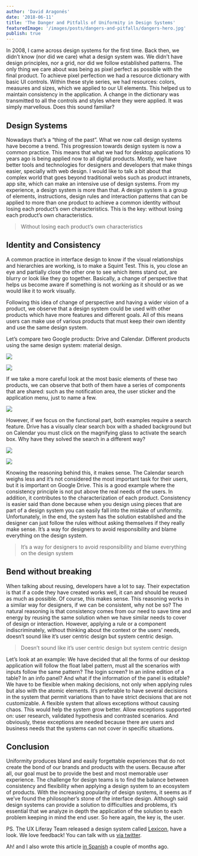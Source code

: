 ```yaml
---
author: 'David Aragonés'
date: '2018-06-11'
title: 'The Danger and Pitfalls of Uniformity in Design Systems'
featuredImage: '/images/posts/dangers-and-pitfalls/dangers-hero.jpg'
publish: true
---
```



In 2008, I came across design systems for the first time. Back then, we didn’t know (nor did we care) what a design system was. We didn’t have design principles, nor a grid, nor did we follow established patterns. The only thing we care about was being as pixel perfect as possible with the final product.
To achieve pixel perfection we had a resource dictionary with basic UI controls. Within these style series, we had resources: colors, measures and sizes, which we applied to our UI elements. This helped us to maintain consistency in the application. A change in the dictionary was transmitted to all the controls and styles where they were applied. It was simply marvellous. Does this sound familiar?

## Design Systems

Nowadays that’s a “thing of the past”. What we now call design systems have become a trend. This progression towards design system is now a common practice.
This means that what we had for desktop applications 10 years ago is being applied now to all digital products.
Mostly, we have better tools and technologies for designers and developers that make things easier, specially with web design. I would like to talk a bit about that complex world that goes beyond traditional webs such as product intranets, app site, which can make an intensive use of design systems.
From my experience, a design system is more than that. A design system is a group of elements, instructions, design rules and interaction patterns that can be applied to more than one product to achieve a common identity without losing each product’s own characteristics. This is the key: without losing each product’s own characteristics.

> Without losing each product’s own characteristics

## Identity and Consistency

A common practice in interface design to know if the visual relationships and hierarchies are working, is to make a Squint Test. This is, you close an eye and partially close the other one to see which items stand out, are blurry or look like they go together. Basically, a change of perspective that helps us become aware if something is not working as it should or as we would like it to work visually.

Following this idea of change of perspective and having a wider vision of a product, we observe that a design system could be used with other products which have more features and different goals. All of this means users can make use of various products that must keep their own identity and use the same design system.

Let’s compare two Google products: Drive and Calendar. Different products using the same design system: material design.

<Image src="images/posts/dangers-and-pitfalls/google-drive.png" caption="Google Drive" />

<Image
	src="images/posts/dangers-and-pitfalls/google-calendar.png"
	caption="Google Calendar"
/>

If we take a more careful look at the most basic elements of these two products, we can observe that both of them have a series of components that are shared: such as the notification area, the user sticker and the application menu, just to name a few.

<Image
	src="images/posts/dangers-and-pitfalls/google-menu.png"
	caption="The application menu, notifications and user sticker"
/>

However, if we focus on the functional part, both examples require a search feature. Drive has a visually clear search box with a shaded background but on Calendar you must click on the magnifying glass to activate the search box. Why have they solved the search in a different way?

<Image
	src="images/posts/dangers-and-pitfalls/drive-menu.png"
	caption="Drive’s search box"
/>

<Image
	src="images/posts/dangers-and-pitfalls/calendar-menu.png"
	caption="Calendar’s search box"
/>

Knowing the reasoning behind this, it makes sense. The Calendar search weighs less and it’s not considered the most important task for their users, but it is important on Google Drive. This is a good example where the consistency principle is not put above the real needs of the users. In addition, it contributes to the characterization of each product.
Consistency is easier said than done because when you design using pieces that are part of a design system you can easily fall into the mistake of uniformity. Unfortunately, in the end, the system has the solution established and the designer can just follow the rules without asking themselves if they really make sense. It’s a way for designers to avoid responsibility and blame everything on the design system.

> It’s a way for designers to avoid responsibility and blame everything on the design system

## Bend without breaking

When talking about reusing, developers have a lot to say. Their expectation is that if a code they have created works well, it can and should be reused as much as possible. Of course, this makes sense. This reasoning works in a similar way for designers, if we can be consistent, why not be so? The natural reasoning is that consistency comes from our need to save time and energy by reusing the same solution when we have similar needs to cover of design or interaction.
However, applying a rule or a component indiscriminately, without thinking about the context or the users’ needs, doesn’t sound like it’s user centric design but system centric design.

> Doesn’t sound like it’s user centric design but system centric design

Let’s look at an example:
We have decided that all the forms of our desktop application will follow the float label pattern, must all the scenarios with inputs follow the same pattern? The login screen? In an inline edition of a table? In an info panel? And what if the information of the panel is editable?
We have to be flexible when making decisions, not only when applying rules but also with the atomic elements. It’s preferable to have several decisions in the system that permit variations than to have strict decisions that are not customizable. A flexible system that allows exceptions without causing chaos. This would help the system grow better.
Allow exceptions supported on: user research, validated hypothesis and contrasted scenarios. And obviously, these exceptions are needed because there are users and business needs that the systems can not cover in specific situations.

## Conclusion

Uniformity produces bland and easily forgettable experiences that do not create the bond of our brands and products with the users. Because after all, our goal must be to provide the best and most memorable user experience.
The challenge for design teams is to find the balance between consistency and flexibility when applying a design system to an ecosystem of products.
With the increasing popularity of design systems, it seems as if we’ve found the philosopher’s stone of the interface design. Although said design systems can provide a solution to difficulties and problems, it’s essential that we analyze in depth the application of the solution to each problem keeping in mind the end user. So here again, the key is, the user.

PS. The UX Liferay Team released a design system called [Lexicon](https://lexicondesign.io/), have a look. We love feedback! You can talk with us [via twitter](https://twitter.com/Liferay_Lexicon).

Ah! and I also wrote this article [in Spanish](https://www.linkedin.com/pulse/los-peligros-de-la-uniformidad-aplicando-sistemas-aragon%C3%A9s-otero) a couple of months ago.
